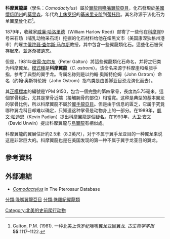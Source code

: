 {{speciesbox
| name =科摩翼龍
| fossil_range = [[晚侏羅世|晚侏羅世]], {{fossilrange|155}}
| genus = Comodactylus
| species = ostromi
| parent_authority = Galton, 1981
| authority = Galton, 1981
}}
'''科摩翼龍屬'''（學名：''Comodactylus''）屬於[[翼龍目|翼龍目]][[喙嘴翼龍亞目|喙嘴翼龍亞目]]，化石發現於[[美國|美國]][[懷俄明州|懷俄明州]]的[[莫里森|莫里森]]，年代為[[上侏罗纪|上侏罗纪]]的[[基米里支阶|基米里支阶]]到[[蒂托阶|蒂托阶]]。其名称源于该化石为单翼[[掌骨|掌骨]]化石<ref name=PMG81>Galton, P.M. (1981). 一种北美上侏罗纪喙嘴翼龙亚目翼龙. ''古生物学学报'' '''55''':1117–1122.</ref>。

1879年，收藏家[[威廉·哈洛里德|威廉·哈洛里德]]（William Harlow Reed）邮寄了一些他在[[科摩崖|科摩崖]]9号采石场（哺乳动物采石场）挖掘的化石材料给他在纽黑文市（美国康涅狄格州港市）的雇主[[俄陀聂·查尔斯·马尔斯|俄陀聂·查尔斯·马尔斯]]教授，其中包含一些翼龍類化石。這些化石被保存起來，並逐渐被遺忘。

但是，1981年[[彼得·加尔东|彼得·加尔东]]（Peter Galton）將這些翼龍類化石命名，并将之归类为科摩翼龙。[[模式種|模式種]]是'''科摩翼龍'''（''C. ostromi''）。该命名来源于科摩崖和希腊手指，参考了典型的翼手龙。专属名称则是以约翰·奥斯特伦姆（John Ostrom）命名（约翰·奥斯特伦姆（John Ostrom）指鸟类是由兽脚亚目恐龙演化而去）。

其[[正模標本|正模標本]]的編號是YPM 9150，包含一個完整的第四掌骨，長度為5.75毫米。這個掌骨粗壯，尤其是掌骨近端（接觸腕骨的部位）相當寬。这种是典型的基本翼龙的掌骨比例，所以科摩翼龍不屬於[[翼手龍亞目|翼手龍亞目]]。但是由于信息的匮乏，它属于究竟哪种翼龙科目却难以确定，只知道这种掌骨是动物身上的一部分。在1989年，[[凱文·帕迪恩|凱文·帕迪恩]]（Kevin Padian）提出科摩翼龍是個[[疑名|疑名]]。在1993年，[[大卫·安文|大卫·安文]]（David Unwin）提出科摩翼龍与[[島翼龍|島翼龍]]有相似處。

科摩翼龍的翼展估計約2.5米（8.2英尺），对于不属于翼手龙亚目的一种翼龙来说这是非常巨大的。科摩翼龍也是在美国发现的第一种不属于翼手龙亚目的翼龙。

==參考資料==
{{reflist}}

==外部連結==
*[https://web.archive.org/web/20080517123027/http://www.pterosaur.co.uk/species/UJP/unclass/comodactylus.htm ''Comodactylus''] in The Pterosaur Database

[[分類:喙嘴翼龍亞目|分類:喙嘴翼龍亞目]]
[[分類:侏羅紀翼龍類|分類:侏羅紀翼龍類]]
[[Category:北美的史前爬行动物|Category:北美的史前爬行动物]]